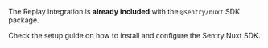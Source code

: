 The Replay integration is **already included** with the `@sentry/nuxt` SDK package.

Check the setup guide on how to <PlatformLink to="/">install and configure the Sentry Nuxt SDK</PlatformLink>.

